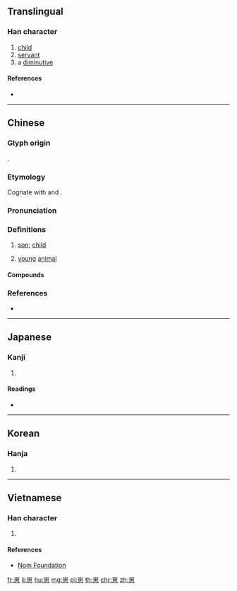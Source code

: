==Translingual==

===Han character===
{{Han char|rn=46|rad=山|as=09|sn=12|four=22336|canj=UWP|ids=⿱山思}}

# [[child]]
# [[servant]]
# a [[diminutive]]

====References====
* {{Han ref|kx=0315.360|dkj=08260|dj=0616.260|hdz=10786.070|uh=5D3D|ud=23869|bh=D8E6|bd=55526}}

----

==Chinese==
{{zh-forms}}

===Glyph origin===
{{Han etym}}
{{Han compound|山|思|c1=s|t1=mountain|c2=p|ls=psc}}.

===Etymology===
Cognate with {{och-l|子}} and {{och-l|仔|id=2}}.

===Pronunciation===
{{zh-pron
|m=zǎi
|c=zoi2,zai2
|mc=y
|oc=y
|cat=n
}}

===Definitions===
{{zh-hanzi}}

# {{lb|zh|dialectal}} [[son]]; [[child]]
# {{lb|zh|dialectal}} [[young]] [[animal]]

====Compounds====
{{zh-der|下崽|兔崽子|崽子|猴兒崽子|毛崽子|狼崽子|猴崽子|細崽|西崽}}

===References===
* {{R:yue:mfccd}}

----

==Japanese==

===Kanji===
{{ja-kanji|grade=|rs=山09}}

# {{defn|lang=ja|sort=山09}}

====Readings====
* {{ja-readings|on=[[さい]] (sai), [[しゃ]] (sha), [[し]] (shi)|kun=[[こども]] (kodomo)}}

----

==Korean==

===Hanja===
{{ko-hanja|hangeul=재|rv=jae|mr=chae}}

# {{defn|lang=ko|sort=山09}}

----

==Vietnamese==

===Han character===
{{vi-readings|rs=山09|hanviet=[[tể]], [[tử]]}}

# {{defn|lang=vi|sort=山09}}

====References====
* [http://nomfoundation.org/common/nom_details.php?codepoint=5d3d Nom Foundation]

[[fr:崽]]
[[li:崽]]
[[hu:崽]]
[[mg:崽]]
[[pl:崽]]
[[th:崽]]
[[chr:崽]]
[[zh:崽]]